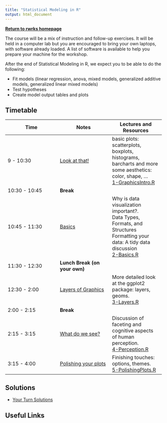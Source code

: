```yaml
---
title: "Statistical Modeling in R"
output: html_document
---
```

[**Return to rwrks homepage**](http://srvanderplas.github.io/rwrks/)

The course will be a mix of instruction and follow-up exercises. It will be held in a computer lab but you are encouraged to bring your own laptops, with software already loaded. A list of software is available to help you prepare your machine for the workshop.

After the end of Statistical Modeling in R, we expect you to be able to do the following:

+ Fit models (linear regression, anova, mixed models, generalized additive models, generalized linear mixed models)
+ Test hypotheses
+ Create model output tables and plots

## Timetable

Time | Notes | Lectures and Resources
---- | ---- | ----
9 - 10:30 | [Look at that!](knitr/1-GraphicsIntro.html) | basic plots: scatterplots, boxplots, histograms, barcharts and more <br/> some aesthetics: color, shape, ... <br/> [1-GraphicsIntro.R](code/1-GraphicsIntro.R)
10:30 - 10:45 | **Break** |
10:45 - 11:30 | [Basics](knitr/2-Basics.html) | Why is data visualization important?. <br/> Data Types, Formats, and Structures <br/> Formatting your data: A tidy data discussion <br/> [2-Basics.R](code/2-Basics.R)
11:30 - 12:30 | **Lunch Break (on your own)** | 
12:30 - 2:00 | [Layers of Graphics](knitr/3-Layers.html) |  	More detailed look at the ggplot2 package: layers, geoms. <br/>[3-Layers.R](code/3-Layers.R)
2:00 - 2:15 | **Break** |
2:15 - 3:15 | [What do we see?](knitr/4-Perception.html) |  	Discussion of faceting and cognitive aspects of human perception. <br/>[4-Perception.R](code/4-Perception.R)
3:15 - 4:00 | [Polishing your plots](knitr/5-PolishingPlots.html) |  	Finishing touches: options, themes. <br/>[5-PolishingPlots.R](code/5-PolishingPlots.R)

## Solutions
+ [Your Turn Solutions](code/99-YourTurnSolutions.html)

## Useful Links

